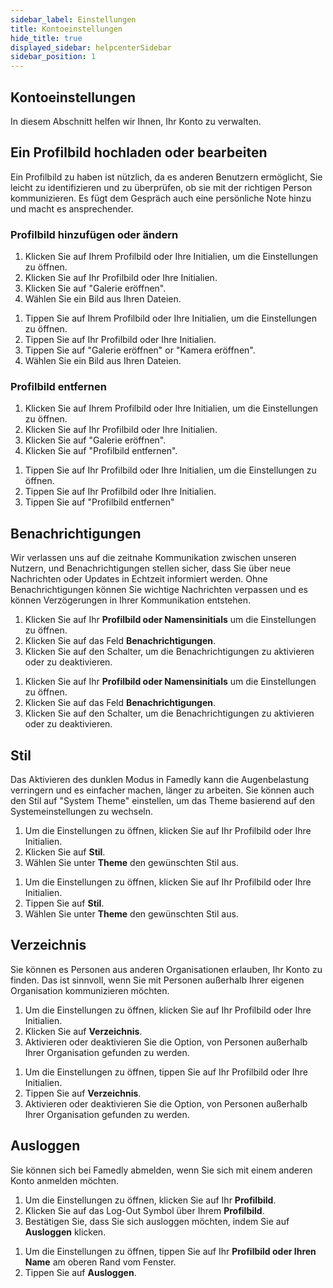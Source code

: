```yaml
---
sidebar_label: Einstellungen
title: Kontoeinstellungen
hide_title: true
displayed_sidebar: helpcenterSidebar
sidebar_position: 1
---
```



<div class="hero hero--primary">
  <div class="container">
    <h2 class="hero__title">Kontoeinstellungen</h2>
    <p>In diesem Abschnitt helfen wir Ihnen, Ihr Konto zu verwalten.</p>
  </div>
</div>

## Ein Profilbild hochladen oder bearbeiten

Ein Profilbild zu haben ist nützlich, da es anderen Benutzern ermöglicht, Sie leicht zu identifizieren und zu überprüfen, ob sie mit der richtigen Person kommunizieren. Es fügt dem Gespräch auch eine persönliche Note hinzu und macht es ansprechender.

### Profilbild hinzufügen oder ändern

<Tabs>
  <TabItem value="desktop" label="Desktop" default>
  <ol>
    <li>Klicken Sie auf Ihrem Profilbild oder Ihre Initialien, um die Einstellungen zu öffnen.</li>
    <li>Klicken Sie auf Ihr Profilbild oder Ihre Initialien.</li>
    <li>Klicken Sie auf "Galerie eröffnen".</li>
    <li>Wählen Sie ein Bild aus Ihren Dateien.</li>
  </ol>
  </TabItem>
  <TabItem value="mobile" label="Mobile">
  <ol>
    <li>Tippen Sie auf Ihrem Profilbild oder Ihre Initialien, um die Einstellungen zu öffnen.</li>
    <li>Tippen Sie auf Ihr Profilbild oder Ihre Initialien.</li>
    <li>Tippen Sie auf "Galerie eröffnen" or "Kamera eröffnen".</li>
    <li>Wählen Sie ein Bild aus Ihren Dateien.</li>
  </ol>
  </TabItem>
</Tabs>

### Profilbild entfernen

<Tabs>
  <TabItem value="desktop" label="Desktop" default>
  <ol>
    <li>Klicken Sie auf Ihrem Profilbild oder Ihre Initialien, um die Einstellungen zu öffnen.</li>
    <li>Klicken Sie auf Ihr Profilbild oder Ihre Initialien.</li>
    <li>Klicken Sie auf "Galerie eröffnen".</li>
    <li>Klicken Sie auf "Profilbild entfernen".</li>
  </ol>
  </TabItem>
  <TabItem value="mobile" label="Mobile">
  <ol>
    <li>Tippen Sie auf Ihr Profilbild oder Ihre Initialien, um die Einstellungen zu öffnen.</li>
    <li>Tippen Sie auf Ihr Profilbild oder Ihre Initialien.</li>
    <li>Tippen Sie auf "Profilbild entfernen" </li>
  </ol>
  </TabItem>
</Tabs>

## Benachrichtigungen

Wir verlassen uns auf die zeitnahe Kommunikation zwischen unseren Nutzern, und Benachrichtigungen stellen sicher, dass Sie über neue Nachrichten oder Updates in Echtzeit informiert werden. Ohne Benachrichtigungen können Sie wichtige Nachrichten verpassen und es können Verzögerungen in Ihrer Kommunikation entstehen.

<Tabs>
  <TabItem value="desktop" label="Desktop" default>
  <ol>
    <li>Klicken Sie auf Ihr <b>Profilbild oder Namensinitials</b> um die Einstellungen zu öffnen.</li>
    <li>Klicken Sie auf das Feld <b>Benachrichtigungen</b>.</li>
    <li>Klicken Sie auf den Schalter, um die Benachrichtigungen zu aktivieren oder zu deaktivieren.</li>
  </ol>
  </TabItem>
  <TabItem value="mobile" label="Mobile">
  <ol>
    <li>Klicken Sie auf Ihr <b>Profilbild oder Namensinitials</b> um die Einstellungen zu öffnen.</li>
    <li>Klicken Sie auf das Feld <b>Benachrichtigungen</b>.</li>
    <li>Klicken Sie auf den Schalter, um die Benachrichtigungen zu aktivieren oder zu deaktivieren.</li>
  </ol>
  </TabItem>
</Tabs>

## Stil

Das Aktivieren des dunklen Modus in Famedly kann die Augenbelastung verringern und es einfacher machen, länger zu arbeiten. Sie können auch den Stil auf "System Theme" einstellen, um das Theme basierend auf den Systemeinstellungen zu wechseln.

<Tabs>
  <TabItem value="desktop" label="Desktop" default>
  <ol>
    <li>Um die Einstellungen zu öffnen, klicken Sie auf Ihr Profilbild oder Ihre Initialien.</li>
    <li>Klicken Sie auf <b>Stil</b>.</li>
    <li>Wählen Sie unter <b>Theme</b> den gewünschten Stil aus.</li>
  </ol>
  </TabItem>
  <TabItem value="mobile" label="Mobile">
  <ol>
    <li>Um die Einstellungen zu öffnen, klicken Sie auf Ihr Profilbild oder Ihre Initialien.</li>
    <li>Tippen Sie auf <b>Stil</b>.</li>
    <li>Wählen Sie unter <b>Theme</b> den gewünschten Stil aus.</li>
  </ol>
  </TabItem>
</Tabs>

## Verzeichnis

Sie können es Personen aus anderen Organisationen erlauben, Ihr Konto zu finden. Das ist sinnvoll, wenn Sie mit Personen außerhalb Ihrer eigenen Organisation kommunizieren möchten.

<Tabs>
  <TabItem value="desktop" label="Desktop" default>
  <ol>
    <li>Um die Einstellungen zu öffnen, klicken Sie auf Ihr Profilbild oder Ihre Initialien.</li>
    <li>Klicken Sie auf <b>Verzeichnis</b>.</li>
    <li>Aktivieren oder deaktivieren Sie die Option, von Personen außerhalb Ihrer Organisation gefunden zu werden.</li>
  </ol>
  </TabItem>
  <TabItem value="mobile" label="Mobile">
  <ol>
    <li>Um die Einstellungen zu öffnen, tippen Sie auf Ihr Profilbild oder Ihre Initialien.</li>
    <li>Tippen Sie auf <b>Verzeichnis</b>.</li>
    <li>Aktivieren oder deaktivieren Sie die Option, von Personen außerhalb Ihrer Organisation gefunden zu werden.</li>
  </ol>
  </TabItem>
</Tabs>

## Ausloggen

Sie können sich bei Famedly abmelden, wenn Sie sich mit einem anderen Konto anmelden möchten.

<Tabs>
  <TabItem value="desktop" label="Desktop" default>
  <ol>
    <li>Um die Einstellungen zu öffnen, klicken Sie auf Ihr <b>Profilbild</b>.</li>
    <li>Klicken Sie auf das Log-Out Symbol über Ihrem <b>Profilbild</b>.</li>
    <li>Bestätigen Sie, dass Sie sich ausloggen möchten, indem Sie auf <b>Ausloggen</b> klicken.</li>
  </ol>
  </TabItem>
  <TabItem value="mobile" label="Mobile">
  <ol>
    <li>Um die Einstellungen zu öffnen, tippen Sie auf Ihr <b>Profilbild oder Ihren Name</b> am oberen Rand vom Fenster.</li>
    <li>Tippen Sie auf <b>Ausloggen</b>.</li>
  </ol>
  </TabItem>
</Tabs>

